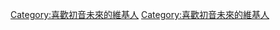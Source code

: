 {{Userbox-2
| border-c = #39C5BB
| border-s = 1
| id1-c    = #FFFFFF
| id1-s    = 13
| id1-fc   = #FF0099
| id2-c    = #ffffff
| id2-s    = 15
| id2-fc   = #009900
| info-c   = #39C5BB
| info-s   = 9
| info-fc  = #FFFFFF
| id1      = {{lang|ja|初音<br>ミク}}
| id2      = {{lang|ja|葱}}
| info     = 這個用戶喜歡'''[[初音未來|<span style="color:#FF0099;">初音未來</span>]]'''。
}}<includeonly>

[[Category:喜歡初音未來的維基人]]

</includeonly><noinclude>

[[Category:喜歡初音未來的維基人]]

</noinclude>